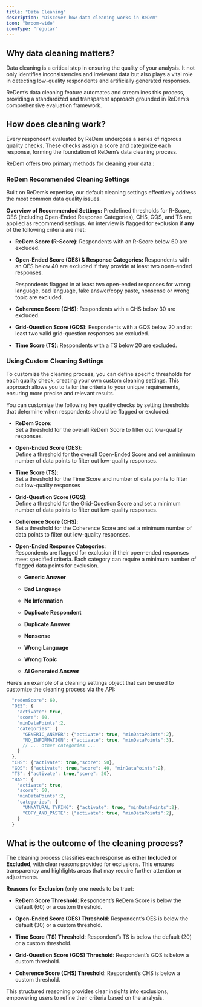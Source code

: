 ```yaml
---
title: "Data Cleaning"
description: "Discover how data cleaning works in ReDem"
icon: "broom-wide"
iconType: "regular"
---
```


## Why data cleaning matters?

Data cleaning is a critical step in ensuring the quality of your analysis. It not only identifies inconsistencies and irrelevant data but also plays a vital role in detecting low-quality respondents and artificially generated responses.

ReDem’s data cleaning feature automates and streamlines this process, providing a standardized and transparent approach grounded in ReDem’s comprehensive evaluation framework.

## How does cleaning work?

Every respondent evaluated by ReDem undergoes a series of rigorous quality checks. These checks assign a score and categorize each response, forming the foundation of ReDem’s data cleaning process.

ReDem offers two primary methods for cleaning your data::

### ReDem Recommended Cleaning Settings

Built on ReDem’s expertise, our default cleaning settings effectively address the most common data quality issues.

**Overview of Recommended Settings:**
Predefined thresholds for R-Score, OES (including Open-Ended Response Categories), CHS, GQS, and TS are applied as recommend settings. An interview is flagged for exclusion if **any** of the following criteria are met:

* **ReDem Score (R-Score)**: Respondents with an R-Score below 60 are excluded.

* **Open-Ended Score (OES) & Response Categories:**
  Respondents with an OES below 40 are excluded if they provide at least two open-ended responses.





  Respondents flagged in at least two open-ended responses for wrong language, bad language, fake answer/copy paste, nonsense or wrong topic are excluded.

* **Coherence Score (CHS)**: Respondents with a CHS below 30 are excluded.

* **Grid-Question Score (GQS)**: Respondents with a GQS below 20 and at least two valid grid-question responses are excluded.

* **Time Score (TS)**: Respondents with a TS below 20 are excluded.

### Using Custom Cleaning Settings

To customize the cleaning process, you can define specific thresholds for each quality check, creating your own custom cleaning settings. This approach allows you to tailor the criteria to your unique requirements, ensuring more precise and relevant results.

You can customize the following key quality checks by setting thresholds that determine when respondents should be flagged or excluded:

* **ReDem Score**: <br/>
Set a threshold for the overall ReDem Score to filter out low-quality responses.

* **Open-Ended Score (OES)**: <br/>
Define a threshold for the overall Open-Ended Score and set a minimum number of data points to filter out low-quality responses.

* **Time Score (TS)**: <br/>
Set a threshold for the Time Score and number of data points to filter out low-quality responses

* **Grid-Question Score (GQS)**:<br/>
Define a threshold for the Grid-Question Score and set a minimum number of data points to filter out low-quality responses.

* **Coherence Score (CHS)**:<br/>
Set a threshold for the Coherence Score and set a minimum number of data points to filter out low-quality responses.

* **Open-Ended Response Categories**:<br/>
Respondents are flagged for exclusion if their open-ended responses meet specified criteria. Each category can require a minimum number of flagged data points for exclusion.

  * **Generic Answer**

  * **Bad Language**

  * **No Information**

  * **Duplicate Respondent**

  * **Duplicate Answer**

  * **Nonsense**

  * **Wrong Language**

  * **Wrong Topic**

  * **AI Generated Answer**

Here’s an example of a cleaning settings object that can be used to customize the cleaning process via the API:

```javascript
  "redemScore": 60,
  "OES": {
    "activate": true,
    "score": 60,
    "minDataPoints":2,
    "categories": {
      "GENERIC_ANSWER": {"activate": true, "minDataPoints":2},
      "NO_INFORMATION": {"activate": true, "minDataPoints":3},
      // ... other categories ...
    }
  },
  "CHS": {"activate": true,"score": 50},
  "GQS": {"activate": true,"score": 40, "minDataPoints":2},
  "TS": {"activate": true,"score": 20},
  "BAS": {
    "activate": true,
    "score": 60, 
    "minDataPoints":2,
    "categories": {
      "UNNATURAL_TYPING": {"activate": true, "minDataPoints":2},
      "COPY_AND_PASTE": {"activate": true, "minDataPoints":2},
    }
  }
```

## What is the outcome of the cleaning process?

The cleaning process classifies each response as either **Included** or **Excluded**, with clear reasons provided for exclusions. This ensures transparency and highlights areas that may require further attention or adjustments.

**Reasons for Exclusion** (only one needs to be true):

* **ReDem Score Threshold**: Respondent’s ReDem Score is below the default (60) or a custom threshold.

* **Open-Ended Score (OES) Threshold**: Respondent’s OES is below the default (30) or a custom threshold.

* **Time Score (TS) Threshold**: Respondent’s TS is below the default (20) or a custom threshold.

* **Grid-Question Score (GQS) Threshold**: Respondent’s GQS is below a custom threshold.

* **Coherence Score (CHS) Threshold**: Respondent’s CHS is below a custom threshold.

This structured reasoning provides clear insights into exclusions, empowering users to refine their criteria based on the analysis.